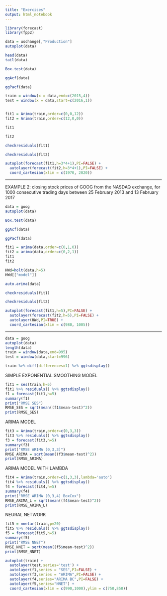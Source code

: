 ```yaml
---
title: "Exercises"
output: html_notebook
---
```


```r
library(forecast)
library(fpp2)
```

```r

data = uschange[,"Production"]
autoplot(data)
```

```r
head(data)
tail(data)
```

```r
Box.test(data)
```



```r
ggAcf(data)
```

```r
ggPacf(data)
```


```r
train = window(x = data,end=c(2015,4))
test = window(x = data,start=c(2016,1))
```

```r


```


```r
fit1 = Arima(train,order=c(0,0,12))
fit2 = Arima(train,order=c(12,0,0))
```

```r
fit1
```

```r
fit2
```

```r
checkresiduals(fit1)
```

```r
checkresiduals(fit2)
```

```r
autoplot(forecast(fit1,h=3*4+1),PI=FALSE) +
  autolayer(forecast(fit2,h=3*4+1),PI=FALSE) + 
  coord_cartesian(xlim = c(1970, 2020))
```

************************************************************************************************
EXAMPLE 2:
closing stock prices of GOOG from the NASDAQ exchange, for 1000 consecutive
trading days between 25 February 2013 and 13 February 2017

```r
data = goog
autoplot(data)
```

```r
Box.test(data)
```

```r
ggAcf(data)
```

```r
ggPacf(data)
```

```r
fit1 = arima(data,order=c(0,1,0))
fit2 = arima(data,order=c(0,2,1))
fit1
fit2

HWd=holt(data,h=5)
HWd[["model"]]
```

```r
auto.arima(data)
```


```r
checkresiduals(fit1)
```

```r
checkresiduals(fit2)
```


```r
autoplot(forecast(fit1,h=5),PI=FALSE) +
  autolayer(forecast(fit2,h=5),PI=FALSE) + 
  autolayer(HWd,PI=TRUE) + 
  coord_cartesian(xlim = c(980, 1005))
```

*******************************************************************************************

```r
data = goog
autoplot(data)
length(data)
train = window(data,end=995)
test = window(data,start=996)

```

```r
train %>% diff(differences=1) %>% ggtsdisplay()
```

SIMPLE EXPONENTIAL SMOOTHING MODEL
```r
fit1 = ses(train,h=5)
fit1 %>% residuals() %>% ggtsdisplay()
f1 = forecast(fit1,h=5)
summary(f1)
print("RMSE SES")
RMSE_SES = sqrt(mean((f1$mean-test)^2))
print(RMSE_SES)
```


ARIMA MODEL
```r
fit3 = Arima(train,order=c(0,3,3))
fit3 %>% residuals() %>% ggtsdisplay()
f3 = forecast(fit3,h=5)
summary(f3)
print("RMSE ARIMA (0,3,3)")
RMSE_ARIMA = sqrt(mean((f3$mean-test)^2))
print(RMSE_ARIMA)
```

ARIMA MODEL WITH LAMBDA
```r
fit4 = Arima(train,order=c(1,3,3),lambda='auto')
fit4 %>% residuals() %>% ggtsdisplay()
f4 = forecast(fit4,h=5)
summary(f4)
print("RMSE ARIMA (0,3,4) BoxCox")
RMSE_ARIMA_L = sqrt(mean((f4$mean-test)^2))
print(RMSE_ARIMA_L)
```

NEURAL NETWORK
```r
fit5 = nnetar(train,p=20)
fit5 %>% residuals() %>% ggtsdisplay()
f5 = forecast(fit5,h=5)
summary(f5)
print("RMSE NNET")
RMSE_NNET = sqrt(mean((f5$mean-test)^2))
print(RMSE_NNET)
```

```r
autoplot(train) + 
  autolayer(test,series='test') + 
  autolayer(f1,series = "SES",PI=FALSE) + 
  autolayer(f3,series = "ARIMA",PI=FALSE) + 
  autolayer(f4,series="ARIMA BC",PI=FALSE) + 
  autolayer(f5,series="NNET") + 
  coord_cartesian(xlim = c(990,1000),ylim = c(750,850))
```



